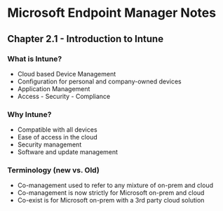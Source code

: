 # Microsoft Endpoint Manager Notes
## Chapter 2.1 - Introduction to Intune

### What is Intune?
* Cloud based Device Management
* Configuration for personal and company-owned devices
* Application Management
* Access - Security - Compliance

### Why Intune?
* Compatible with all devices
* Ease of access in the cloud
* Security management
* Software and update management

### Terminology (new vs. Old)
* Co-management used to refer to any mixture of on-prem and cloud
* Co-management is now strictly for Microsoft on-prem and cloud
* Co-exist is for Microsoft on-prem with a 3rd party cloud solution